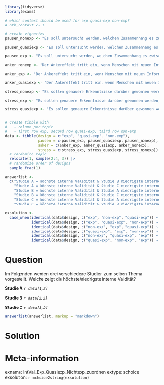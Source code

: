 
```r
library(tidyverse)
library(exams)

# which context should be used for exp quasi-exp non-exp?
# nth_context <- 1

# create vignettes
pausen_nonexp <- "Es soll untersucht werden, welchen Zusammenhang es zwischen Pausen beim Lernen und der Lernleistung gibt. Dazu werden die Studierenden eines Seminars während ihrer Lernzeit beobachtet. Es wird registriert, wie viel Zeit sie für das Lernen der Inhalte aufwenden und wie viele Lernpausen sie machen. Die Lernleistung wird anhand der erreichten Punktzahl in einer Abschlussklausur bewertet."

pausen_quasiexp <- "Es soll untersucht werden, welchen Zusammenhang es zwischen Pausen beim Lernen und der Lernleistung gibt. Dazu werden Studentinnen und Studenten eines Seminars miteinander verglichen. Die Studentinnen werden aufgefordert nach jeweils 30 Minuten Lernzeit eine Pause von 5 Minuten einzulegen. Die Studenten sollen die Zeit ohne Unterbrechung zum Lernen nutzen. Zusätzlich wird die Lernzeit erfasst. Die Lernleistung wird anhand der erreichten Punktzahl in einer Abschlussklausur bewertet."

pausen_exp <- "Es soll untersucht werden, welchen Zusammenhang es zwischen Pausen beim Lernen und der Lernleistung gibt. Dazu werden die Studierenden in einem Seminar zufällig zwei Gruppen zugeteilt. Die Gesamtlernzeit wird für beide Gruppen auf 3 h begrenzt. Gruppe 1 soll nach jeweils 30 Minuten eine Pause von 5 Minuten machen, Gruppe 2 soll die Zeit ohne Unterbrechung zum Lernen nutzen. Die Lernleistung wird anhand der erreichten Punktzahl in einer Abschlussklausur bewertet."

anker_nonexp <- "Der Ankereffekt tritt ein, wenn Menschen mit neuen Informationen (z. B. Zahlenwerten) konfrontiert werden, die sie unbewusst als Anker nutzen, um daran ihre eigene Einschätzung zu orientieren. Es soll untersucht werden, ob die Zweitkorrektur von Abituraufsätzen im Fach Deutsch durch den Ankereffekt verfälscht wird, wenn die Erstkorrekturnote bekannt ist. Dazu werden einer repräsentativen Stichprobe von Deutschlehrkräften die gleichen fünf Deutschaufsätze samt Erstkorrektur mit der Bitte um Zweitkorrektur vorgelegt. Anschließend beantworten die Lehrkräfte in einem standardisierten Fragebogen, ob sie bei ihrer Beurteilung von der Erstkorrektur beeinflusst wurden."

anker_exp <- "Der Ankereffekt tritt ein, wenn Menschen mit neuen Informationen (z. B. Zahlenwerten) konfrontiert werden, die sie unbewusst als Anker nutzen, um daran ihre eigene Einschätzung zu orientieren. Es soll untersucht werden, ob die Zweitkorrektur von Abituraufsätzen im Fach Deutsch durch den Ankereffekt verfälscht wird, wenn die Erstkorrekturnote bekannt ist. Dazu werden Lehrer:innen zufällig in zwei Experimentalgruppen eingeteilt. Eine Gruppe erhält Deutschaufsätze mit einer angeblich guten Erstkorrekturnote (Note 2). Die andere Gruppe erhält dieselben Deutschaufsätze jedoch unter Angabe einer schlechten Erstkorrekturnote (Note 5). Es wird untersucht, ob eine bessere Note für Arbeiten mit der angeblichen guten Erstkorrekturnote als mit der angeblich schlechten Erstkorrekturnote vergeben werden."

anker_quasiexp <- "Der Ankereffekt tritt ein, wenn Menschen mit neuen Informationen (z. B. Zahlenwerten) konfrontiert werden, die sie unbewusst als Anker nutzen, um daran ihre eigene Einschätzung zu orientieren. Es soll untersucht werden, ob die Zweitkorrektur von Abituraufsätzen im Fach Deutsch durch den Ankereffekt verfälscht wird, wenn die Erstkorrekturnote bekannt ist. Der Einfachheit halber bilden die Lehrkräfte an Schule A die eine Experimentalgruppe und die Lehrkräfte an Schule B die zweite Experimentalgruppe. Eine Gruppe erhält Deutschaufsätze mit einer angeblich guten Erstkorrekturnote (Note 2). Die andere Gruppe erhält dieselben Deutschaufsätze jedoch unter Angabe einer schlechten Erstkorrekturnote (Note 5). Es wird untersucht, ob eine bessere Note für Arbeiten mit der angeblichen guten Erstkorrekturnote als mit der angeblich schlechten Erstkorrekturnote vergeben werden."

stress_nonexp <- "Es sollen genauere Erkenntnisse darüber gewonnen werden, wie sich die Stressbewältigung bei Lehrkräften verbessern lässt. Dazu werden umfangreiche Fragebögen zu Persönlichkeitsmerkmalen, Wissen zu Stressbewältigungsstrategien sowie eigenem Stressempfinden bei Lehrkräften mit und ohne vorherige Burnout-Diagnose miteinander verglichen."

stress_exp <- "Es sollen genauere Erkenntnisse darüber gewonnen werden, wie sich die Stressbewältigung bei Lehrkräften verbessern lässt. Dazu werden aus einem Pool interessierter Lehrkräfte zufällig 30 Personen ausgewählt und zu einem Stressbewältigungstraining eingeladen. Die nicht eingeladenen Lehrkräfte wurden als Kontrollgruppe genutzt. Im Training wird umfangreiches Wissen zur Entstehung von Stress und zu Stressbewältigungsstrategien angeboten und in kleineren Gruppenübungen vertieft. Längsschnittlich werden die Teilnehmenden zu ihrem eigenen Stressempfinden im Beruf befragt und mit der Kontrollstichprobe verglichen."

stress_quasiexp <- "Es sollen genauere Erkenntnisse darüber gewonnen werden, wie sich die Stressbewältigung bei Lehrkräften verbessern lässt. Dazu wird auf einer Fortbildung zum Thema Burnout für alle Teilnehmenden ein Stressbewältigungstraining in Kleingruppen durchgeführt. Die Kontrollstichprobe wird auf einer Fortbildung zum Thema Inklusion für die Studie ausgewählt. Längsschnittlich werden die Teilnehmenden anschließend zu ihrem eigenen Stressempfinden im Beruf befragt und mit der Kontrollstichprobe verglichen."


# create tibble with 
#   - column per topic
#   - first row exp, second row quasi-exp, third row non-exp
data <- tibble(design = c("exp", "quasi-exp", "non-exp"),
               pausen = c(pausen_exp, pausen_quasiexp, pausen_nonexp),
               anker = c(anker_exp, anker_quasiexp, anker_nonexp),
               stress = c(stress_exp, stress_quasiexp, stress_nonexp)) |> 
  # randomize topic
  relocate(1, sample(2:4, 3)) |> 
  # randomize order of designs
  sample_frac(1)

answerlist <- 
  c("Studie A = höchste interne Validität & Studie B niedrigste interne Validität",
    "Studie A = höchste interne Validität & Studie C niedrigste interne Validität",
    "Studie B = höchste interne Validität & Studie A niedrigste interne Validität",
    "Studie B = höchste interne Validität & Studie C niedrigste interne Validität",
    "Studie C = höchste interne Validität & Studie A niedrigste interne Validität",
    "Studie C = höchste interne Validität & Studie B niedrigste interne Validität")

exsolution <- 
  case_when(identical(data$design, c("exp", "non-exp", "quasi-exp")) ~ c(T,F,F,F,F,F),
            identical(data$design, c("exp", "quasi-exp", "non-exp")) ~ c(F,T,F,F,F,F),
            identical(data$design, c("non-exp", "exp", "quasi-exp")) ~ c(F,F,T,F,F,F),
            identical(data$design, c("quasi-exp", "exp", "non-exp")) ~ c(F,F,F,T,F,F),
            identical(data$design, c("non-exp", "quasi-exp", "exp")) ~ c(F,F,F,F,T,F),
            identical(data$design, c("quasi-exp", "non-exp", "exp")) ~ c(F,F,F,F,F,T))
```


Question
========
Im Folgenden werden drei verschiedene Studien zum selben Thema vorgestellt. Welche zeigt die höchste/niedrigste interne Validität?

**Studie A**
*`r data[1,2]`*

**Studie B**
*`r data[2,2]`*

**Studie C**
*`r data[3,2]`*

  
```r
answerlist(answerlist, markup = "markdown")
```

Solution
========


Meta-information
================
exname: IntVal_Exp_Quasiexp_Nichtexp_zuordnen
extype: schoice
exsolution: `r mchoice2string(exsolution)`